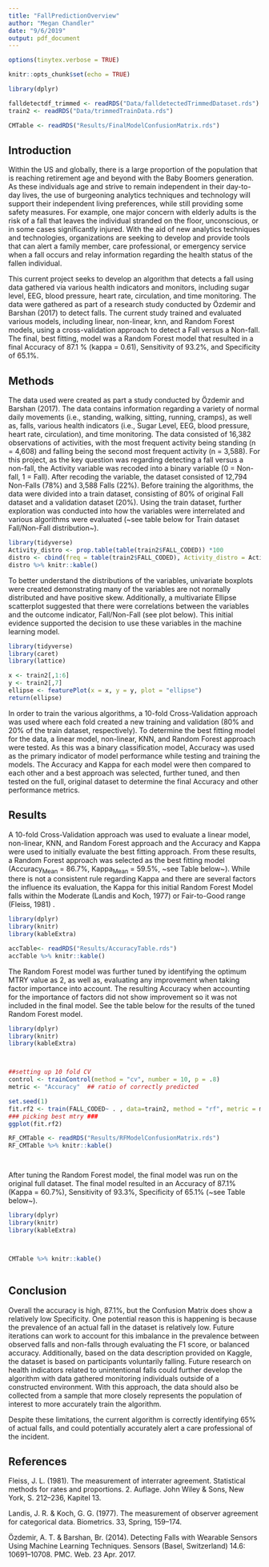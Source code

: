 ```yaml
---
title: "FallPredictionOverview"
author: "Megan Chandler"
date: "9/6/2019"
output: pdf_document
---
```


```r
options(tinytex.verbose = TRUE)

knitr::opts_chunk$set(echo = TRUE)

library(dplyr)

falldetectdf_trimmed <- readRDS("Data/falldetectedTrimmedDataset.rds")
train2 <- readRDS("Data/trimmedTrainData.rds")

CMTable <- readRDS("Results/FinalModelConfusionMatrix.rds")


```

## Introduction

Within the US and globally, there is a large proportion of the population that is reaching retirement age and beyond with the Baby Boomers generation. As these individuals age and strive to remain independent in their day-to-day lives, the use of burgeoning analytics techniques and technology will support their independent living preferences, while still providing some safety measures.  For example, one major concern with elderly adults is the risk of a fall that leaves the individual stranded on the floor, unconscious, or in some cases significantly injured. With the aid of new analytics techniques and technologies, organizations are seeking to develop and provide tools that can alert a family member, care professional, or emergency service when a fall occurs and relay information regarding the health status of the fallen individual. 

This current project seeks to develop an algorithm that detects a fall using data gathered via various health indicators and monitors, including sugar level, EEG, blood pressure, heart rate, circulation, and time monitoring. The data were gathered as part of a research study conducted by Özdemir and Barshan (2017) to detect falls. The current study trained and evaluated various models, including linear, non-linear, knn, and Random Forest models, using a cross-validation approach to detect a Fall versus a Non-fall.  The final, best fitting, model was a Random Forest model that resulted in a final Accuracy of 87.1 % (kappa = 0.61), Sensitivity of 93.2%, and Specificity of 65.1%. 


## Methods

The data used were created as part a study conducted by Özdemir and Barshan (2017).  The data contains information regarding a variety of normal daily movements (i.e., standing, walking, sitting, running, cramps), as well as, falls, various health indicators (i.e., Sugar Level, EEG, blood pressure, heart rate, circulation), and time monitoring. The data consisted of 16,382 observations of activities, with the most frequent activity being standing (n = 4,608) and falling being the second most frequent activity (n = 3,588). For this project, as the key question was regarding detecting a fall versus a non-fall, the Activity variable was recoded into a binary variable (0 = Non-fall, 1 = Fall). After recoding the variable, the dataset consisted of 12,794 Non-Falls (78%) and 3,588 Falls (22%). Before training the algorithms, the data were divided into a train dataset, consisting of 80% of original Fall dataset and a validation dataset (20%).  Using the train dataset, further exploration was conducted into how the variables were interrelated and various algorithms were evaluated (~see table below for Train dataset Fall/Non-Fall distribution~). 

```r

library(tidyverse)
Activity_distro <- prop.table(table(train2$FALL_CODED)) *100
distro <- cbind(freq = table(train2$FALL_CODED), Activity_distro = Activity_distro)
distro %>% knitr::kable()
```

To better understand the distributions of the variables, univariate boxplots were created demonstrating many of the variables are not normally distributed and have positive skew. Additionally, a multivariate Ellipse scatterplot suggested that there were correlations between the variables and the outcome indicator, Fall/Non-Fall (see plot below). This initial evidence supported the decision to use these variables in the machine learning model. 

```r
library(tidyverse)
library(caret)
library(lattice)

x <- train2[,1:6]
y <- train2[,7]
ellipse <- featurePlot(x = x, y = y, plot = "ellipse")
return(ellipse)
```

In order to train the various algorithms, a 10-fold Cross-Validation approach was used where each fold created a new training and validation (80% and 20% of the train dataset, respectively). To determine the best fitting model for the data, a linear model, non-linear, KNN, and Random Forest approach were tested.  As this was a binary classification model, Accuracy was used as the primary indicator of model performance while testing and training the models.  The Accuracy and Kappa for each model were then compared to each other and a best approach was selected, further tuned, and then tested on the full, original dataset to determine the final Accuracy and other performance metrics. 

## Results
A 10-fold Cross-Validation approach was used to evaluate a linear model, non-linear, KNN, and Random Forest approach and the Accuracy and Kappa were used to initially evaluate the best fitting approach.  From these results, a Random Forest approach was selected as the best fitting model (Accuracy~Mean~ = 86.7%, Kappa~Mean~ = 59.5%, ~see Table below~). While there is not a consistent rule regarding Kappa and there are several factors the influence its evaluation, the Kappa for this initial Random Forest Model falls within the Moderate (Landis and Koch, 1977) or Fair-to-Good range (Fleiss, 1981) .


```r

library(dplyr)
library(knitr)
library(kableExtra)

accTable<- readRDS("Results/AccuracyTable.rds")
accTable %>% knitr::kable()
```

The Random Forest model was further tuned by identifying the optimum MTRY value as 2, as well as, evaluating any improvement when taking factor importance into account. The resulting Accuracy when accounting for the importance of factors did not show improvement so it was not included in the final model. See the table below for the results of the tuned Random Forest model. 

```r

library(dplyr)
library(knitr)
library(kableExtra)



##setting up 10 fold CV
control <- trainControl(method = "cv", number = 10, p = .8)
metric <- "Accuracy"  ## ratio of correctly predicted

set.seed(1)
fit.rf2 <- train(FALL_CODED~ . , data=train2, method = "rf", metric = metric, trControl = control)
### picking best mtry ###
ggplot(fit.rf2)

RF_CMTable <- readRDS("Results/RFModelConfusionMatrix.rds")
RF_CMTable %>% knitr::kable()




```


After tuning the Random Forest model, the final model was run on the original full dataset.  The final model resulted in an Accuracy of 87.1% (Kappa = 60.7%), Sensitivity of 93.3%, Specificity of 65.1% (~see Table below~).


```r

library(dplyr)
library(knitr)
library(kableExtra)



CMTable %>% knitr::kable()



```

## Conclusion

Overall the accuracy is high, 87.1%, but the Confusion Matrix does show a relatively low Specificity.  One potential reason this is happening is because the prevalence of an actual fall in the dataset is relatively low.  Future iterations can work to account for this imbalance in the prevalence between observed falls and non-falls through evaluating the F1 score, or balanced accuracy. Additionally, based on the data description provided on Kaggle, the dataset is based on participants voluntarily falling.  Future research on health indicators related to unintentional falls could further develop the algorithm with data gathered monitoring individuals outside of a constructed environment.  With this approach, the data should also be collected from a sample that more closely represents the population of interest to more accurately train the algorithm.  

Despite these limitations, the current algorithm is correctly identifying 65% of actual falls, and could potentially accurately alert a care professional of the incident.  


## References 
Fleiss, J. L. (1981). The measurement of interrater agreement. Statistical methods for rates and proportions. 2. Auflage. John Wiley & Sons, New York, S. 212–236, Kapitel 13.

Landis, J. R.  &  Koch, G. G. (1977). The measurement of observer agreement for categorical data. Biometrics. 33, Spring, 159–174.

Özdemir, A. T. & Barshan, Br. (2014). Detecting Falls with Wearable Sensors Using Machine Learning Techniques. Sensors (Basel, Switzerland) 14.6: 10691–10708. PMC. Web. 23 Apr. 2017.

